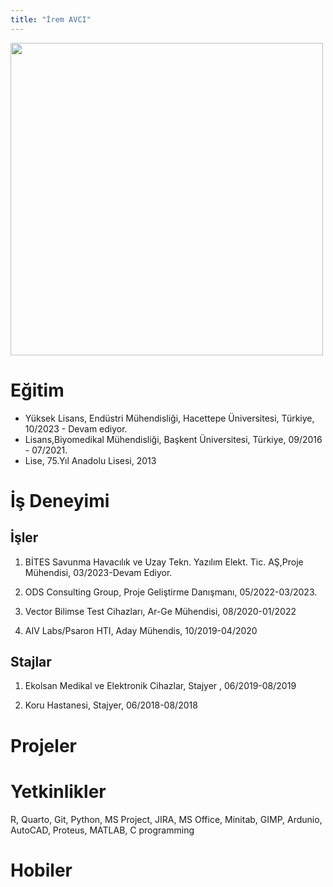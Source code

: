 ```yaml
---
title: "İrem AVCI"
---
```


![](images/IremAvci.jpg){fig-align="center" width="500"}

# Eğitim

-   Yüksek Lisans, Endüstri Mühendisliği, Hacettepe Üniversitesi, Türkiye, 10/2023 - Devam ediyor.
-   Lisans,Biyomedikal Mühendisliği, Başkent Üniversitesi, Türkiye, 09/2016 - 07/2021.
-   Lise, 75.Yıl Anadolu Lisesi, 2013

# İş Deneyimi

## İşler

1.  BİTES Savunma Havacılık ve Uzay Tekn. Yazılım Elekt. Tic. AŞ,Proje Mühendisi, 03/2023-Devam Ediyor.

2.  ODS Consulting Group, Proje Geliştirme Danışmanı, 05/2022-03/2023.

3.  Vector Bilimse Test Cihazları, Ar-Ge Mühendisi, 08/2020-01/2022

4.  AIV Labs/Psaron HTI, Aday Mühendis, 10/2019-04/2020

## Stajlar

1.  Ekolsan Medikal ve Elektronik Cihazlar, Stajyer , 06/2019-08/2019

2.  Koru Hastanesi, Stajyer, 06/2018-08/2018

# Projeler

# 

# Yetkinlikler

R, Quarto, Git, Python, MS Project, JIRA, MS Office, Minitab, GIMP, Ardunio, AutoCAD, Proteus, MATLAB, C programming

# Hobiler

